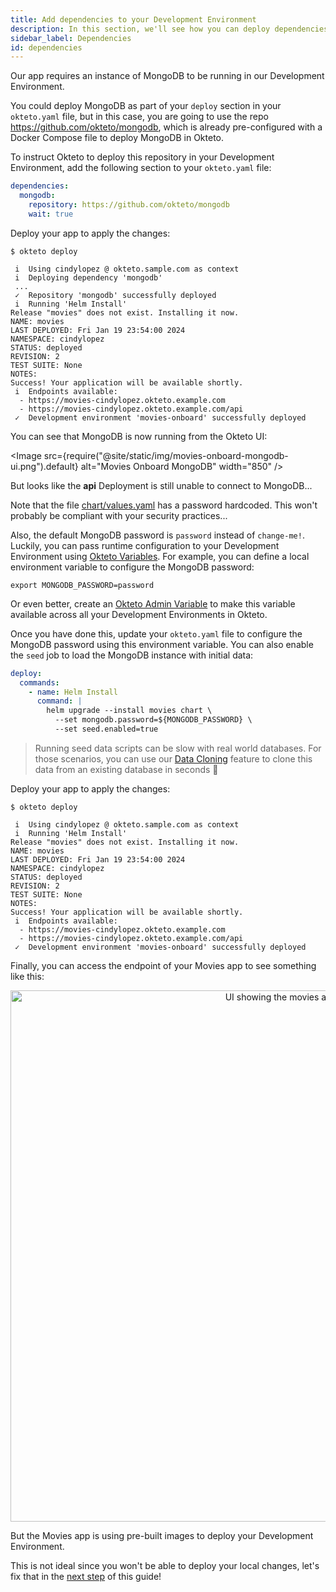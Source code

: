 ```yaml
---
title: Add dependencies to your Development Environment
description: In this section, we'll see how you can deploy dependencies in other repositories
sidebar_label: Dependencies
id: dependencies
---
```



Our app requires an instance of MongoDB to be running in our Development Environment.

You could deploy MongoDB as part of your `deploy` section in your `okteto.yaml` file, but in this case, you are going to use the repo https://github.com/okteto/mongodb, which is already pre-configured with a Docker Compose file to deploy MongoDB in Okteto.

To instruct Okteto to deploy this repository in your Development Environment, add the following section to your `okteto.yaml` file:

```yaml
dependencies:
  mongodb:
    repository: https://github.com/okteto/mongodb
    wait: true
```

Deploy your app to apply the changes:

```console
$ okteto deploy
```

```console
 i  Using cindylopez @ okteto.sample.com as context
 i  Deploying dependency 'mongodb'
 ...
 ✓  Repository 'mongodb' successfully deployed
 i  Running 'Helm Install'
Release "movies" does not exist. Installing it now.
NAME: movies
LAST DEPLOYED: Fri Jan 19 23:54:00 2024
NAMESPACE: cindylopez
STATUS: deployed
REVISION: 2
TEST SUITE: None
NOTES:
Success! Your application will be available shortly.
 i  Endpoints available:
  - https://movies-cindylopez.okteto.example.com
  - https://movies-cindylopez.okteto.example.com/api
 ✓  Development environment 'movies-onboard' successfully deployed
```

You can see that MongoDB is now running from the Okteto UI:

<Image
  src={require("@site/static/img/movies-onboard-mongodb-ui.png").default}
  alt="Movies Onboard MongoDB"
  width="850"
/>

But looks like the **api** Deployment is still unable to connect to MongoDB...

Note that the file [chart/values.yaml](https://github.com/okteto/movies-onboard/blob/onboarded/chart/values.yaml#L13) has a password hardcoded.
This won't probably be compliant with your security practices...

Also, the default MongoDB password is `password` instead of `change-me!`. Luckily, you can pass runtime configuration to your Development Environment using [Okteto Variables](manifest/okteto-variables.mdx).
For example, you can define a local environment variable to configure the MongoDB password:

```console
export MONGODB_PASSWORD=password
```

Or even better, create an [Okteto Admin Variable](admin/dashboard.mdx#variables) to make this variable available across all your Development Environments in Okteto.

Once you have done this, update your `okteto.yaml` file to configure the MongoDB password using this environment variable.
You can also enable the `seed` job to load the MongoDB instance with initial data:

```yaml
deploy:
  commands:
    - name: Helm Install
      command: |
        helm upgrade --install movies chart \
          --set mongodb.password=${MONGODB_PASSWORD} \
          --set seed.enabled=true
```

> Running seed data scripts can be slow with real world databases. For those scenarios, you can use our [Data Cloning](core/components/use-volume-snapshots.mdx) feature to clone this data from an existing database in seconds 🚀

Deploy your app to apply the changes:

```console
$ okteto deploy
```

```console
 i  Using cindylopez @ okteto.sample.com as context
 i  Running 'Helm Install'
Release "movies" does not exist. Installing it now.
NAME: movies
LAST DEPLOYED: Fri Jan 19 23:54:00 2024
NAMESPACE: cindylopez
STATUS: deployed
REVISION: 2
TEST SUITE: None
NOTES:
Success! Your application will be available shortly.
 i  Endpoints available:
  - https://movies-cindylopez.okteto.example.com
  - https://movies-cindylopez.okteto.example.com/api
 ✓  Development environment 'movies-onboard' successfully deployed
```

Finally, you can access the endpoint of your Movies app to see something like this:

<p align="center">
  <Image
    src={require("@site/static/img/next-ui-movies.png").default}
    alt="UI showing the movies app"
    width="850"
  />
</p>

But the Movies app is using pre-built images to deploy your Development Environment.

This is not ideal since you won't be able to deploy your local changes, let's fix that in the [next step](onboard-your-app/build.mdx) of this guide!
